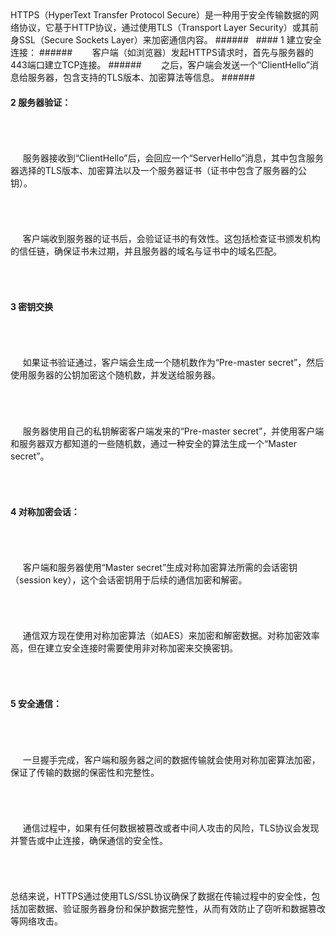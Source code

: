 <div className="mdx-box">
HTTPS（HyperText Transfer Protocol Secure）是一种用于安全传输数据的网络协议，它基于HTTP协议，通过使用TLS（Transport Layer Security）或其前身SSL（Secure Sockets Layer）来加密通信内容。
###### &nbsp;
#### 1 建立安全连接：
###### &nbsp;
&nbsp;&nbsp;&nbsp;&nbsp;  客户端（如浏览器）发起HTTPS请求时，首先与服务器的443端口建立TCP连接。
###### &nbsp;
&nbsp;&nbsp;&nbsp;&nbsp;  之后，客户端会发送一个“ClientHello”消息给服务器，包含支持的TLS版本、加密算法等信息。
###### &nbsp;

#### 2 服务器验证：
###### &nbsp;
&nbsp;&nbsp;&nbsp;&nbsp;  服务器接收到“ClientHello”后，会回应一个“ServerHello”消息，其中包含服务器选择的TLS版本、加密算法以及一个服务器证书（证书中包含了服务器的公钥）。
###### &nbsp;
&nbsp;&nbsp;&nbsp;&nbsp;  客户端收到服务器的证书后，会验证证书的有效性。这包括检查证书颁发机构的信任链，确保证书未过期，并且服务器的域名与证书中的域名匹配。
###### &nbsp;

#### 3 密钥交换
###### &nbsp;
&nbsp;&nbsp;&nbsp;&nbsp; 如果证书验证通过，客户端会生成一个随机数作为“Pre-master secret”，然后使用服务器的公钥加密这个随机数，并发送给服务器。
###### &nbsp;
&nbsp;&nbsp;&nbsp;&nbsp; 服务器使用自己的私钥解密客户端发来的“Pre-master secret”，并使用客户端和服务器双方都知道的一些随机数，通过一种安全的算法生成一个“Master secret”。
###### &nbsp;

#### 4 对称加密会话：
###### &nbsp;
&nbsp;&nbsp;&nbsp;&nbsp;  客户端和服务器使用“Master secret”生成对称加密算法所需的会话密钥（session key），这个会话密钥用于后续的通信加密和解密。
###### &nbsp;
&nbsp;&nbsp;&nbsp;&nbsp;  通信双方现在使用对称加密算法（如AES）来加密和解密数据。对称加密效率高，但在建立安全连接时需要使用非对称加密来交换密钥。
###### &nbsp;

#### 5 安全通信：
###### &nbsp;
&nbsp;&nbsp;&nbsp;&nbsp;  一旦握手完成，客户端和服务器之间的数据传输就会使用对称加密算法加密，保证了传输的数据的保密性和完整性。
###### &nbsp;
&nbsp;&nbsp;&nbsp;&nbsp;  通信过程中，如果有任何数据被篡改或者中间人攻击的风险，TLS协议会发现并警告或中止连接，确保通信的安全性。
###### &nbsp;
总结来说，HTTPS通过使用TLS/SSL协议确保了数据在传输过程中的安全性，包括加密数据、验证服务器身份和保护数据完整性，从而有效防止了窃听和数据篡改等网络攻击。
###### &nbsp;
</div>
